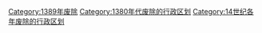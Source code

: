 [[Category:1389年废除|Category:1389年废除]]
[[Category:1380年代废除的行政区划|Category:1380年代废除的行政区划]]
[[Category:14世纪各年废除的行政区划|Category:14世纪各年废除的行政区划]]